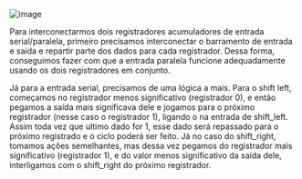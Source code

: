 






![image](image_330.png)

Para interconectarmos dois registradores acumuladores de entrada
serial/paralela, primeiro precisamos interconectar o barramento de
entrada e saída e repartir parte dos dados para cada registrador. Dessa
forma, conseguimos fazer com que a entrada paralela funcione
adequadamente usando os dois registradores em conjunto.

Já para a entrada serial, precisamos de uma lógica a mais. Para o shift
left, começamos no registrador menos significativo (registrador 0), e
então pegamos a saída mais significava dele e jogamos para o próximo
registrador (nesse caso o registrador 1), ligando o na entrada de
shift_left. Assim toda vez que ultimo dado for 1, esse dado será
repassado para o próximo registrado e o ciclo poderá ser feito. Já no
caso do shift_right, tomamos ações semelhantes, mas dessa vez pegamos do
registrador mais significativo (registrador 1), e do valor menos
significativo da saída dele, interligamos com o shift_right do próximo
registrador.


